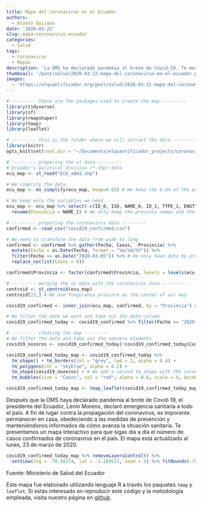 ```yaml
---
title: Mapa del coronavirus en el Ecuador
authors: 
  - Alonso Quijano
date: '2020-03-22'
slug: mapa-coronavirus-ecuador
categories:
  - Salud
tags:
  - Coronavirus
  - Mapas
description: 'La OMS ha declarado pandemia al brote de Covid-19. Te mostramos un mapa intercactivo del coronavirus en Ecuador para que sigas día a día cómo evoluciona este brote en nuestro país.'
thumbnail: '/post/salud/2020-03-22-mapa-del-coronavirus-en-el-ecuador.png'
images: 
  - 'https://elquantificador.org/post/salud/2020-03-22-mapa-del-coronavirus-en-el-ecuador.png'
---
```


```r
# --------- these are the packages used to create the map ---------
library(tidyverse)
library(sf)
library(rmapshaper)
library(tmap)
library(leaflet)

# --------- this is the folder where we will extract the data ---------
library(knitr)
opts_knit$set(root.dir = "~/Documents/elquantificador_projects/coronavirus_map")
```

```r
# --------- preparing the st data ---------
# Ecuador's political division (*.shp) data
ecu_map <- st_read("ECU_adm1.shp")
```

```r
# We simplify the data
ecu_map <- ms_simplify(ecu_map, keep=0.01) # We keep the 0.4% of the polygon

# We keep only the variables we need
ecu_map <- ecu_map %>% select(-c(ID_0, ISO, NAME_0, ID_1, TYPE_1, ENGTYPE_1, NL_NAME_1, VARNAME_1)) %>%
  rename(Provincia = NAME_1) # We only keep the province names and the geometry

# --------- preparing the coronavirus data ---------
confirmed <- read_csv("covid19_confirmed.csv")

# We need to transform the data from wide to long
confirmed <- confirmed %>% gather(Fecha, Casos, -Provincia) %>% 
  mutate(Fecha = as.Date(Fecha, format = "%m/%d/%Y")) %>%
  filter(Fecha >= as.Date("2020-03-05")) %>% # We only have data by province from May 5th
  replace_na(list(Casos = 0))

confirmed$Provincia <- factor(confirmed$Provincia, levels = levels(ecu_map$Provincia)) # We want to keep the same levels between the two sets

# --------- merging the st data with the coronavirus data ---------
centroid <- st_centroid(ecu_map)
centroid[23,] # We use Tungurahua province as the center of our map 

covid19_confirmed <- inner_join(ecu_map, confirmed, by = "Provincia") # We merge the map data with the coronavirus data

# We filter the date we want and take out the date column
covid19_confirmed_today <- covid19_confirmed %>% filter(Fecha == "2020-03-23") %>% select(-Fecha)

# --------- creating the map ---------
# We filter the data and take out the nonzero elements
covid19_nozeros <- covid19_confirmed_today[!covid19_confirmed_today$Casos == 0,]

covid19_confirmed_today_map <- covid19_confirmed_today %>%
  tm_shape() + tm_borders(col = "grey", lwd = 2, alpha = 0.4) +
  tm_polygons(col = "skyblue", alpha = 0.2) + 
  tm_shape(covid19_nozeros) + # We add a second tm_shape with the coronavirus data
  tm_bubbles(size = "Casos", col = "red", alpha = 0.6, scale = 4, border.lwd = NA)

covid19_confirmed_today_map <- tmap_leaflet(covid19_confirmed_today_map) # We transform the map into a leaflet map
```

Después que la OMS haya declarado pandemia al brote de Covid-19, el presidente del Ecuador, Lenín Moreno, declaró emergencia sanitaria a todo el país. A fin de lugar contra la propagación del coronavirus, es imporante permanecer en casa, obedeciendo a las medidas de prevención y manteniéndonos informados de cómo avanza la situación sanitaria. Te presentamos un mapa interactivo para que sigas día a día el número de casos confirmados de coronavirus en el país. El mapa está actualizado al lunes, 23 de marzo de 2020.



<style>
.html-widget {
    margin: auto;
}
</style>

```r
covid19_confirmed_today_map %>% removeLayersControl() %>%
  setView(lng = -78.50374, lat = -1.289527, zoom = 5) %>% fitBounds(-79.6, -4.2, -77.0, 0.8) # We center the map in Tungurahua
```

Fuente: Ministerio de Salud del Ecuador

Este mapa fue elaborado utilizando lenguaje R a través los paquetes `tmap` y `leaflet`. Si estás interesado en reproducir este código y la metodología empleada, visita nuestro página en [github](https://github.com/aquijanoruiz/elquantificador_posts/blob/master/salud/2020-03-22-mapa-del-coronavirus-en-el-ecuador/2020-03-22-mapa-del-coronavirus-en-el-ecuador.Rmd).